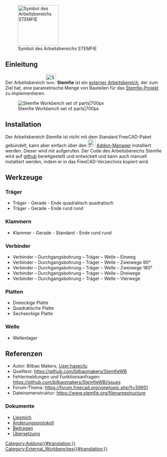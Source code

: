 <languages/>

[[Image:StemfieWorkbench.svg|thumb|128px|Symbol des Arbeitsbereichs STEMFIE]]

{{TOCright}}

<span id="Introduction"></span>
==Einleitung==

<div class="mw-translate-fuzzy">
Der Arbeitsbereich [[Image:StemfieWorkbench.svg|32px]] '''Stemfie''' ist ein [[External_workbenches/de|externer Arbeitsbereich]], der zum Ziel hat, eine parametrische Menge von Bauteilen für das [https://www.stemfie.org/ Stemfie-Projekt] zu implementieren.
</div>

[[File:Stemfie_WB.jpg|Stemfie Workbench set of parts|700px]]

{{Caption|Example of a Stemfie Workbench set of parts}}

<span id="Installation"></span>
<div class="mw-translate-fuzzy">
==Installation==
</div>

Der Arbeitsbereich Stemfie ist nicht mit dem Standard FreeCAD-Paket gebündelt, kann aber einfach über den [[Image:Std_AddonMgr.svg|24px]] [[Std_AddonMgr/de|Addon-Manager]] installiert werden. Dieser wird mit {{MenuCommand|Werkzeuge → [[Std_AddonMgr/de|Addon-Manager]]}} aufgerufen. Der Code des Arbeitsbereichs Stemfie wird auf [https://github.com/bilbaomakers/StemfieWB github] bereitgestellt und entwickelt und kann auch manuell installiert werden, indem er in das FreeCAD-Verzeichnis {{FileName|MOD}} kopiert wird. 

<span id="Tools"></span>
==Werkzeuge==

<span id="Beams"></span>
=== Träger ===

* Träger - Gerade - Ende quadratisch quadratisch
* Träger - Gerade - Ende rund rund

<span id="Braces"></span>
=== Klammern ===

* Klammer - Gerade - Standard - Ende rund rund

<span id="Connectors"></span>
===Verbinder===

* Verbinder – Durchgangsbohrung – Träger – Welle – Einweg
* Verbinder – Durchgangsbohrung – Träger – Welle – Zweiwege 90°
* Verbinder – Durchgangsbohrung – Träger – Welle – Zweiwege 180°
* Verbinder – Durchgangsbohrung – Träger – Welle – Dreiwege
* Verbinder – Durchgangsbohrung – Träger – Welle – Vierwege

<span id="Plates"></span>
=== Platten ===

* Dreieckige Platte
* Quadratische Platte
* Sechseckige Platte

<span id="Shaft"></span>
=== Welle ===

* Wellenlager

<span id="References"></span>
==Referenzen==

* Autor: Bilbao Makers, [[User:hasecilu]]
* Quelltext: https://github.com/bilbaomakers/StemfieWB
* Fehlermeldungen und Funktionsanfragen: https://github.com/bilbaomakers/StemfieWB/issues
* Forum-Thema: https://forum.freecad.org/viewtopic.php?t=59951
* Dateinamenstruktur: https://www.stemfie.org/filenamestructure

<span id="Documents"></span>
=== Dokumente ===

* [https://github.com/bilbaomakers/StemfieWB/blob/main/README.md Liesmich]
* [https://github.com/bilbaomakers/StemfieWB/blob/main/CHANGELOG.md Änderungsprotokoll]
* [https://github.com/bilbaomakers/StemfieWB/blob/main/CONTRIBUTING.md Beitragen]
* [https://github.com/bilbaomakers/StemfieWB/blob/main/freecad/stemfie/resources/translations/README.md Übersetzung]


[[Category:Addons{{#translation:}}]]
[[Category:External_Workbenches{{#translation:}}]]
